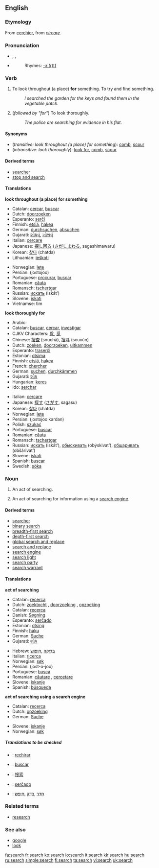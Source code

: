 {{wikipedia}}
==English==

===Etymology===
From {{OF.}} [[cerchier]], from {{L.}} ''[[circare]]''.

===Pronunciation===
*{{AHD|sûrch}}, {{IPA|/sɜː(r)tʃ/}}, {{SAMPA|/s3:(r)tS/}}
*{{audio|en-us-search.ogg|Audio (US)}}
*:Rhymes: [[Rhymes:English:-ɜː(r)tʃ|-ɜː(r)tʃ]]

===Verb===
{{en-verb|search|es}}

#{{transitive}} To look throughout (a place) '''for''' something.  To try and find something.
#:''I searched the garden for the keys and found them in the vegetable patch.''
#{{intransitive}} (''followed by "for"'') To look thoroughly.
#:''The police are searching for evidence in his flat.''

====Synonyms====
*(''transitive: look throughout (a place) for something''): [[comb]], [[scour]]
*(''intransitive: look thoroughly''): [[look for]], [[comb]], [[scour]]

====Derived terms====
*[[searcher]]
*[[stop and search]]
====Translations====
'''look throughout (a place) for something'''
{{top}}
*Catalan: [[cercar]], [[buscar]]
*Dutch: [[doorzoeken]]
*Esperanto: [[serĉi]]
*Finnish: [[etsiä]], [[hakea]]
*German: [[durchsuchen]], [[absuchen]]
*Gujarati: [[શોધવું]], [[ખોળવું]]
*Italian: [[cercare]]
*Japanese: [[探し回る]] ([[さがしまわる]], sagashimawaru)
*Korean: [[찾다]] (chatda)
*Lithuanian: [[ieškoti]]
{{mid}}
*Norwegian: [[lete]] 
*Persian: {{FAchar|[[جستجو]]}} (jostojoo)
*Portuguese: [[procurar]], [[buscar]]
*Romanian: [[căuta]]
*Romansch: [[tschertgar]] 
*Russian: [[искать]] (iskát’)
*Slovene: [[iskati]]
*Vietnamse: tìm
{{bottom}}

'''look thoroughly for'''
{{top}}
*Arabic: {{ARchar|[[بحث]]}} {{IPAchar|(báħaθa)}}
*Catalan: [[buscar]], [[cercar]], [[investigar]]
*CJKV Characters: [[覓]], [[觅]]
*Chinese: [[搜查]] (sōuchá), [[搜寻]] (sōuxún) 
*Dutch: [[zoeken]], [[doorzoeken]], [[uitkammen]]
*Esperanto: [[traserĉi]]
*Estonian: [[otsima]]
*Finnish: [[etsiä]], [[hakea]]
*French: [[chercher]]
*German: [[suchen]], [[durchkämmen]]
*Gujarati: [[શોધ]]
*Hungarian: [[keres]]
*Ido: [[serchar]]
{{mid}}
*Italian: [[cercare]]
*Japanese: [[探す]] ([[さがす]], sagasu)
*Korean: [[찾다]] (chatda)
*Norwegian: [[lete]] 
*Persian: {{FAchar|[[جستجو کردن]]}} (jostojoo kardan)
*Polish: [[szukać]]
*Portuguese: [[buscar]]
*Romanian: [[căuta]]
*Romansch: [[tschertgar]] 
*Russian: [[искать]] (iskát’), [[обыскивать]] (obýskivat’), [[обшаривать]] (obšárivat’)
*Slovene: [[iskati]]
*Spanish: [[buscar#Spanish|buscar]]
*Swedish: [[söka]]
{{bottom}}

===Noun===
{{en-noun|es}}

#An act of searching.
#{{computing}} An act of searching for information using a [[search engine]].

====Derived terms====
*[[searcher]]
*[[binary search]]
*[[breadth-first search]]
*[[depth-first search]]
*[[global search and replace]]
*[[search and replace]]
*[[search engine]]
*[[search light]]
*[[search party]]
*[[search warrant]]

====Translations====
'''act of searching'''
{{top}}
*Catalan: [[recerca]]
*Dutch: [[zoektocht]] {{f}}, [[doorzoeking]] {{f}}, [[opzoeking]] {{f}}
*Catalan: [[recerca]]
*Danish: [[Søgning]]
*Esperanto: [[serĉado]]
*Estonian: [[otsing]]
*Finnish: [[haku]]
*German: [[Suche]] {{f}}
*Gujarati: [[શોધ]]
{{mid}}
*Hebrew: &rlm;[[חיפוש|חִיפּוּשׂ]]&lrm;, &rlm;[[בדיקה|בְּדִיקָה]]&lrm;
*Italian: [[ricerca]] {{f}}
*Norwegian: [[søk]] {{n}}
*Persian: {{FAchar|[[جستجو]]}} (jost-o-joo)
*Portuguese: [[busca]] {{f}}
*Romanian: [[căutare]] {{f}}, [[cercetare]] {{f}}
*Slovene: [[iskanje]] {{n}}
*Spanish: [[búsqueda]] {{f}}
{{bottom}}

'''act of searching using a search engine'''
{{top}}
*Catalan: [[recerca]]
*Dutch: [[opzoeking]] {{f}}
*German: [[Suche]] {{f}}
{{mid}}
*Slovene: [[iskanje]] {{n}}
*Norwegian: [[søk]] {{n}}
{{bottom}}

=====Translations to be checked=====
<!--Remove this section once all of the translations below have been moved into the tables above.-->
{{checktrans}}

*{{ttbc|Aragonese}}: [[rechirar]]
*{{ttbc|Asturian}}: [[buscar]]<!--Austrian??-->
*{{ttbc|Chinese}}: [[搜索]]
*{{ttbc|Esperanto}}: [[serĉado]]
*{{ttbc|Hebrew}}: &rlm;[[חיפש|חִיפּשׂ]]&lrm;, &rlm;[[בדק|בָּדַק]]&lrm;, &rlm;[[חדר|חָדַר]]&lrm;

===Related terms===
*[[research]]

===See also===
*[[google]]
*[[look]]

[[fa:search]]
[[fr:search]]
[[ko:search]]
[[io:search]]
[[it:search]]
[[kk:search]]
[[hu:search]]
[[ru:search]]
[[simple:search]]
[[fi:search]]
[[ta:search]]
[[vi:search]]
[[uk:search]]